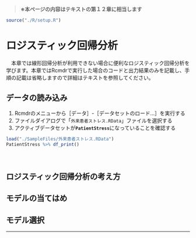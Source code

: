> **※本ページの内容はテキストの第１２章に相当します**

```r
source("./R/setup.R")
```


# ロジスティック回帰分析
　本章では線形回帰分析が利用できない場合に便利なロジスティック回帰分析を学びます。本章ではRcmdrで実行した場合のコードと出力結果のみを記載し、手順の記載は省略しますので詳細はテキストを参照してください。


:::{.callout-note collapse="false"}
## データの読み込み

1. Rcmdrのメニューから［データ］-［データセットのロード...］を実行する
1. ファイルダイアログで「`外来患者ストレス.RData`」ファイルを選択する
1. アクティブデータセットが**`PatientStress`**になっていることを確認する

:::

```r
load("./SampleFiles/外来患者ストレス.RData")
PatientStress %>% df_print()
```

　  

## ロジスティック回帰分析の考え方

## モデルの当てはめ

## モデル選択


---
